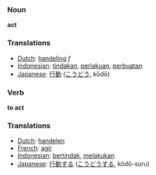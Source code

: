 === Noun ===

'''act'''

=== Translations ===
*[[Dutch]]: [[handeling]] ''f''
*[[Indonesian]]: [[tindak|tindakan]], [[laku|perlakuan]], [[buat|perbuatan]]
*[[Japanese]]: [[行動]] ([[こうどう]], kōdō)

=== Verb ===

'''to act'''

=== Translations ===
*[[Dutch]]: [[handelen]]
*[[French]]: [[agir]]
*[[Indonesian]]: [[tindak|bertindak]], [[laku|melakukan]]
*[[Japanese]]: [[行動]]する ([[こうどう]]する, kōdō-suru)
